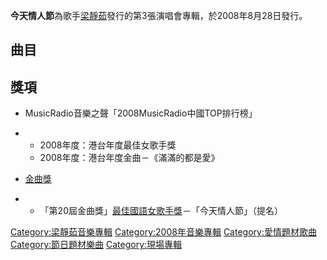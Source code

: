 {{Unreferenced|time=2016-11-05T15:33:12+00:00}}
{{Album infobox |

  Name        = 今天情人節|
  Type        = 現場專輯| 
  Artist      = [[梁靜茹|梁靜茹]] |
  Cover       = Today is Valentines Day.jpg |
  Released    = 2008年8月28日  |
  Genre       = [[华语流行|华语流行]]|
  Label       = [[相信音樂|相信音樂]]|
  Last album  = [[崇拜_(梁靜茹專輯)|崇拜]] <br />(2007年) |
  This album  = 今天情人節 <br /> (2008年)|
  Next album  = [[靜茹＆情歌-別再為他流淚|靜茹＆情歌-別再為他流淚]] <br /> (2009年)|
|}}
'''今天情人節'''為歌手[[梁靜茹|梁靜茹]]發行的第3張演唱會專輯，於2008年8月28日發行。

==曲目==

{{Tracklist
| collapsed = 
| headline = 
| font_size = 
| total_length = 

| all_writing = 
| all_music = 
| all_lyrics = 
| all_arranger = 
| all_producer = 
| all_except = 

| extra_column =

| title1 = 今天情人節
| note1 = 
| longnote1 = 
| music1 = 關大洲
| lyrics1 = 姚若龍
| arranger1 = 黃韻仁
| producer1 = 
| extra1 = 
| length1 = 

| title2 = 如果能在一起
| note2 = 
| longnote2 = 
| music2 = [[黃荻鈞|黃荻鈞]]
| lyrics2 = [[黃婷|黃婷]]
| arranger2 = 伍冠諺
| producer2 = 
| extra2 = 
| length2 = 

| title3 = 我們就到這
| note3 = 
| longnote3 = 
| music3 = 陳忠義
| lyrics3 = [[方文山|方文山]]
| arranger3 = Mac Chew
| producer3 = 馬毓芬
| extra3 = 
| length3 = 

| title4 = 我決定
| note4 = 
| longnote4 = 
| music4 = [[鴉片丹|鴉片丹]]
| lyrics4 = 林志年、[[黃婷|黃婷]]
| arranger4 = 伍冠諺
| producer4 = 
| extra4 = 
| length4 = 

| title5 = 昨日情書「組曲」
| note5 = Live
| longnote5 = 
| music5 = 
| lyrics5 = 
| arranger5 = 
| producer5 = 
| extra5 = 
| length5 = 

| title6 = 崇拜
| note6 = Live
| longnote6 = 
| music6 = 彭學斌
| lyrics6 = 陳沒
| arranger6 = 
| producer6 = 
| extra6 = 
| length6 = 

| title7 = 會呼吸的痛 
| note7 = Live
| longnote7 = 
| music7 = 宇恆
| lyrics7 = [[姚若龍|姚若龍]]
| arranger7 = 
| producer7 = 
| extra7 = 
| length7 = 

| title8 = 知足
| note8 = Live
| longnote8 = 
| music8 = 阿信
| lyrics8 = [[陳信宏|阿信]]
| arranger8 = 
| producer8 = 
| extra8 = 
| length8 = 

| title9 = 愛很簡單
| note9 = Live
| longnote9 = 
| music9 = 陶喆
| lyrics9 = 娃娃
| arranger9 = 
| producer9 = 
| extra9 = 
| length9 = 

| title10 = 誘惑的街
| note10 = Live
| longnote10 = 
| music10 = 李宗盛、周國儀
| lyrics10 = 李宗盛
| arranger10 = 
| producer10 = 
| extra10 = 
| length10 = 

| title11 = 夢醒時分
| note11 = Live
| longnote11 = 
| music11 = 李宗盛
| lyrics11 = 李宗盛
| arranger11 = 
| producer11 = 
| extra11 = 
| length11 = 

| title12 = C'est la vie
| note12 = Live
| longnote12 = 
| music12 = 易桀齊、伍冠諺
| lyrics12 = 黃婷
| arranger12 = 
| producer12 = 
| extra12 = 
| length12 = 

| title13 = Let's fall in love
| note13 = Live
| longnote13 = 
| music13 = 張佳添
| lyrics13 = [[姚謙|姚謙]]
| arranger13 = 
| producer13 = 
| extra13 = 
| length13 = 

| title14 = 滿滿的都是愛
| note14 = 
| longnote14 = 
| music14 = 黃荻鈞
| lyrics14 = 陳沒
| arranger14 = 朱敬然
| producer14 = 朱敬然
| extra14 = 
| length14 = 
}}

== 獎項==


*MusicRadio音樂之聲「2008MusicRadio中國TOP排行榜」

**2008年度：港台年度最佳女歌手獎
**2008年度：港台年度金曲－《滿滿的都是愛》


*[[金曲獎|金曲獎]]

**「第20屆金曲獎」[[最佳國語女歌手獎_(金曲獎)|最佳國語女歌手獎]]－「今天情人節」（提名）


{{梁靜茹}}
[[Category:梁靜茹音樂專輯|Category:梁靜茹音樂專輯]]
[[Category:2008年音樂專輯|Category:2008年音樂專輯]]
[[Category:愛情題材歌曲|Category:愛情題材歌曲]]
[[Category:節日題材樂曲|Category:節日題材樂曲]]
[[Category:現場專輯|Category:現場專輯]]